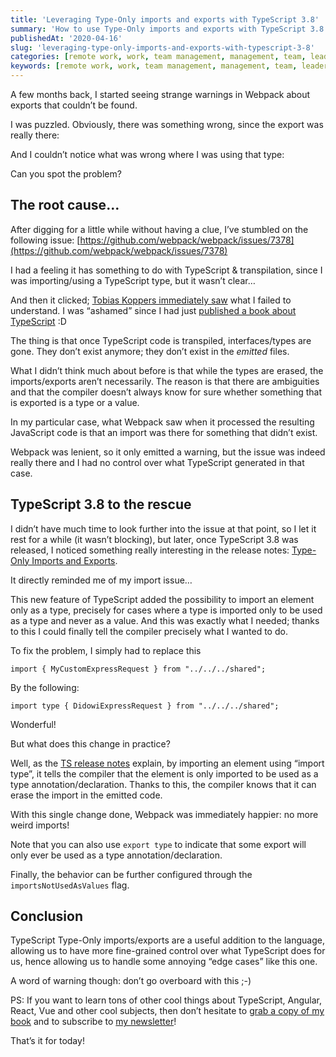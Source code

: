```yaml
---
title: 'Leveraging Type-Only imports and exports with TypeScript 3.8'
summary: 'How to use Type-Only imports and exports with TypeScript 3.8'
publishedAt: '2020-04-16'
slug: 'leveraging-type-only-imports-and-exports-with-typescript-3-8'
categories: [remote work, work, team management, management, team, leadership]
keywords: [remote work, work, team management, management, team, leadership]
---
```


A few months back, I started seeing strange warnings in Webpack about exports that couldn’t be found.

I was puzzled. Obviously, there was something wrong, since the export was really there:

<Gist gistLink="dsebastien/f542e2b00a3be272c4ad58ace37b50ce" />

And I couldn’t notice what was wrong where I was using that type:

<Gist gistLink="dsebastien/db4f8516ece24de8afe61ee2e99eab81" />

Can you spot the problem?

## The root cause…

After digging for a little while without having a clue, I’ve stumbled on the following issue: [https://github.com/webpack/webpack/issues/7378](https://github.com/webpack/webpack/issues/7378)

I had a feeling it has something to do with TypeScript & transpilation, since I was importing/using a TypeScript type, but it wasn’t clear…

And then it clicked; [Tobias Koppers immediately saw](https://github.com/webpack/webpack/issues/7378#issuecomment-392264102) what I failed to understand. I was “ashamed” since I had just [published a book about TypeScript](https://www.amazon.com/Learn-TypeScript-Building-Applications-understanding-ebook/dp/B081FB89BL/ref=sr_1_4?dchild=1&keywords=typescript+3&qid=1587049779&sr=8-4) :D

The thing is that once TypeScript code is transpiled, interfaces/types are gone. They don’t exist anymore; they don’t exist in the _emitted_ files.

What I didn’t think much about before is that while the types are erased, the imports/exports aren’t necessarily. The reason is that there are ambiguities and that the compiler doesn’t always know for sure whether something that is exported is a type or a value.

In my particular case, what Webpack saw when it processed the resulting JavaScript code is that an import was there for something that didn’t exist.

Webpack was lenient, so it only emitted a warning, but the issue was indeed really there and I had no control over what TypeScript generated in that case.

## TypeScript 3.8 to the rescue

I didn’t have much time to look further into the issue at that point, so I let it rest for a while (it wasn’t blocking), but later, once TypeScript 3.8 was released, I noticed something really interesting in the release notes: [Type-Only Imports and Exports](https://devblogs.microsoft.com/typescript/announcing-typescript-3-8/#type-only-imports-exports).

It directly reminded me of my import issue…

This new feature of TypeScript added the possibility to import an element only as a type, precisely for cases where a type is imported only to be used as a type and never as a value. And this was exactly what I needed; thanks to this I could finally tell the compiler precisely what I wanted to do.

To fix the problem, I simply had to replace this

```
import { MyCustomExpressRequest } from "../../../shared";
```

By the following:

```
import type { DidowiExpressRequest } from "../../../shared";
```

Wonderful!

But what does this change in practice?

Well, as the [TS release notes](https://devblogs.microsoft.com/typescript/announcing-typescript-3-8/#type-only-imports-exports) explain, by importing an element using “import type”, it tells the compiler that the element is only imported to be used as a type annotation/declaration. Thanks to this, the compiler knows that it can erase the import in the emitted code.

With this single change done, Webpack was immediately happier: no more weird imports!

Note that you can also use `export type` to indicate that some export will only ever be used as a type annotation/declaration.

Finally, the behavior can be further configured through the `importsNotUsedAsValues` flag.

## Conclusion

TypeScript Type-Only imports/exports are a useful addition to the language, allowing us to have more fine-grained control over what TypeScript does for us, hence allowing us to handle some annoying “edge cases” like this one.

A word of warning though: don’t go overboard with this ;-)

PS: If you want to learn tons of other cool things about TypeScript, Angular, React, Vue and other cool subjects, then don’t hesitate to [grab a copy of my book](https://www.amazon.com/Learn-TypeScript-Building-Applications-understanding-ebook/dp/B081FB89BL) and to subscribe to [my newsletter](https://mailchi.mp/fb661753d54a/developassion-newsletter)!

That’s it for today!

<BlogPostSignature />
